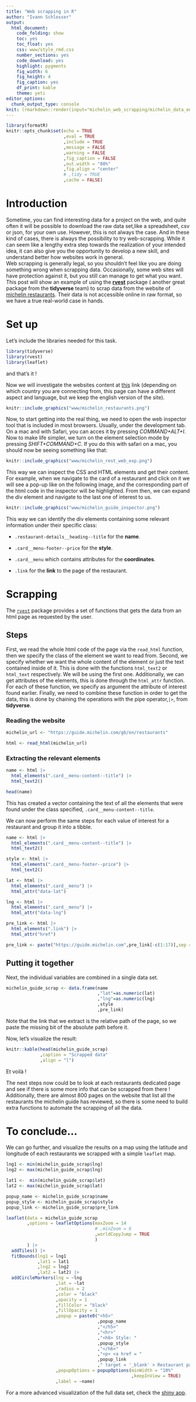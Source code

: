 ```yaml
---
title: "Web scrapping in R"
author: "Ivann Schlosser"
output: 
  html_document: 
    code_folding: show
    toc: yes
    toc_float: yes
    css: www/style_rmd.css
    number_sections: yes
    code_download: yes
    highlight: pygments
    fig_width: 6
    fig_height: 4
    fig_caption: yes
    df_print: kable
    theme: yeti
editor_options: 
  chunk_output_type: console
knit: (rmarkdown::render(input="michelin_web_scrapping/michelin_data_engineering.Rmd",output_file="index.html",clean=TRUE))
---
```


```r

library(formatR)
knitr::opts_chunk$set(echo = TRUE
                      ,eval = TRUE
                      ,include = TRUE
                      ,message = FALSE
                      ,warning = FALSE
                      ,fig_caption = FALSE
                      ,out.width = "80%"
                      ,fig.align = "center"
                      # ,tidy = TRUE
                      ,cache = FALSE)

```

# Introduction

Sometime, you can find interesting data for a project on the web, and quite often it will be possible to download the raw data set,like a spreadsheet, csv or json, for your own use. However, this is not always the case. And in these kind of cases, there is always the possibility to try web-scrapping. While it can seem like a lengthy extra step towards the realization of your intended idea, it can also give you the opportunity to develop a new skill, and understand better how websites work in general.   
Web scrapping is generally legal, so you shouldn't feel like you are doing something wrong when scrapping data. Occasionally, some web sites will have protection against it, but you still can manage to get what you want.
This post will show an example of using the [**rvest**](https://rvest.tidyverse.org) package ( another great package from the **tidyverse** team) to scrap data from the 
website of [michelin restaurants](https://guide.michelin.com/gb/en). Their data is not accessible online in raw format, so we have a true real-world case in hands.

# Set up

Let's include the libraries needed for this task.

```r

library(tidyverse)
library(rvest)
library(leaflet)

```
and that's it ! 

Now we will investigate the websites content at [this](https://guide.michelin.com/gb/en/restaurants) link (depending on which country you are connecting from, this page can have a different aspect and language, but we keep the english version of the site). 

```r
knitr::include_graphics("www/michelin_restaurants.png")
```



Now, to start getting into the real thing, we need to open the web inspector tool that is included in most browsers. Usually, under the development tab. On a mac and with Safari, you can acces it by pressing *COMMAND+ALT+I*. Now to make life simpler, we turn on the element selection mode by pressing *SHIFT+COMMAND+C*. If you do this with safari on a mac, you should now be seeing something like that:

```r
knitr::include_graphics("www/michelin_rest_web_exp.png")
```

This way we can inspect the CSS and HTML elements and get their content. For example, when we navigate to the card of a restaurant and click on it we will see a pop-up like on the following image, and the corresponding part of the html code in the inspector will be highlighted. From then, we can expand the div element and navigate to the last one of interest to us. 

```r
knitr::include_graphics("www/michelin_guide_inspector.png")
```


This way we can identify the div elements containing some relevant information under their specific class:

* `.restaurant-details__heading--title` for the **name**.

* `.card__menu-footer--price` for the **style**.

* `.card__menu` which contains attributes for the **coordinates**.

* `.link` for the **link** to the page of the restaurant. 

# Scrapping

The [`rvest`](https://rvest.tidyverse.org) package provides a set of functions that gets the data from an html page as requested by the user. 

## Steps
First, we read the whole html code of the page via the `read_html` function, then we specify the class of the element we want to read from. Second, we specify whether we want the whole content of the element or just the text contained inside of it. This is done with the functions `html_text2` or `html_text` respectively. We will be using the first one. Additionally, we can get attributes of the elements, this is done through the `html_attr` function. For each of these function, we specify as argument the attribute of interest found earlier. Finally, we need to combine these function in order to get the data, this is done by chaining the operations with the pipe operator,` |> `, from **tidyverse**.  

### Reading the website

```r

michelin_url <- "https://guide.michelin.com/gb/en/restaurants"

html <- read_html(michelin_url)

```

### Extracting the relevant elements

```r

name <- html |>
  html_elements(".card__menu-content--title") |> 
  html_text2()

```

```r
head(name)
```


This has created a vector containing the text of all the elements that were found under the class specified, `.card__menu-content--title`. 

We can now perform the same steps for each value of interest for a restaurant and group it into a tibble.

```r
name <- html |>
  html_elements(".card__menu-content--title") |>
  html_text2()

style <- html |>
  html_elements(".card__menu-footer--price") |>
  html_text2() 

lat <- html |>
  html_elements(".card__menu") |>
  html_attr("data-lat")

lng <- html |>
  html_elements(".card__menu") |>
  html_attr("data-lng")

pre_link <- html |>
  html_elements(".link") |>
  html_attr("href")

pre_link <- paste("https://guide.michelin.com",pre_link[-c(1:17)],sep = "")

```


## Putting it together

Next, the individual variables are combined in a single data set.

```r
michelin_guide_scrap <- data.frame(name
                                   ,"lat"=as.numeric(lat)
                                   ,"lng"=as.numeric(lng)
                                   ,style
                                   ,pre_link)


```
Note that the link that we extract is the relative path of the page, so we paste the missing bit of the absolute path before it. 

Now, let's visualize the result:

```r
knitr::kable(head(michelin_guide_scrap)
             ,caption = "Scrapped data"
             ,align = "l") 

```

Et voilà !

The next steps now could be to look at each restaurants dedicated page and see if there is some more info that can be scrapped from there ! 
Additionally, there are almost 800 pages on the website that list all the restaurants the michelin guide has reviewed, so there is some need to build extra functions to automate the scrapping of all the data. 

# To conclude...

We can go further, and visualize the results on a map using the latitude and longitude of each restaurants we scrapped with a simple `leaflet` map.


```r

lng1 <- min(michelin_guide_scrap$lng)
lng2 <- max(michelin_guide_scrap$lng)

lat1 <-  min(michelin_guide_scrap$lat)
lat2 <- max(michelin_guide_scrap$lat)

popup_name <- michelin_guide_scrap$name
popup_style <- michelin_guide_scrap$style
popup_link <- michelin_guide_scrap$pre_link

leaflet(data = michelin_guide_scrap
        ,options = leafletOptions(maxZoom = 14
                                  # ,minZoom = 6
                                  ,worldCopyJump = TRUE
                                  )
        ) |> 
  addTiles() |>
  fitBounds(lng1 = lng1
            ,lat1 = lat1
            ,lng2 = lng2
            ,lat2 = lat2) |> 
  addCircleMarkers(lng = ~lng
                   ,lat = ~lat
                   ,radius = 2
                   ,color = "black"
                   ,opacity = 1
                   ,fillColor = "black"
                   ,fillOpacity = 1
                   ,popup = paste0("<h5>"
                                   ,popup_name
                                   ,"</h5>"
                                   ,"<hr>"
                                   ,"<h6> Style: "
                                   ,popup_style
                                   ,"</h6>"
                                   ,"<p> <a href = "
                                   ,popup_link
                                   ," target = '_blank' > Restaurant page </a>")
                   ,popupOptions = popupOptions(minWidth = "10%"
                                                ,keepInView = TRUE)
                   ,label = ~name)

```

For a more advanced visualization of the full data set, check the [shiny app](https://schlosser.shinyapps.io/michelin_guide/).




